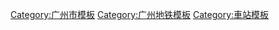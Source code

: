 {{NavboxV2
|name = 广州地铁车站
|title = [[广州地铁|{{white|广州地铁}}]][[广州地铁车站列表|{{white|车站}}]]
|titlestyle = background: red; color: white;
|bodyclass = hlist

|above = 圖例：「{{gray|灰色}}」为未开通车站，「''斜体字''」为位于非广州市境内的车站<!--，「⇔」代表路线設置不詳的路段-->
|abovestyle = background: white;

|list1-type = vertical
|list1-border = child
|list1-title = 营运中的路线
|list1-titlestyle = background: #ececec; text-align: center;
|list1-bodystyle  = background: #f9f9f9;
|list1-groupstyle = background: #ececec; text-align: center; width: 70px; padding: 5px 10px;
|list1-liststyle  = background: #f9f9f9; text-align: left; width: auto;
|list1-state = uncollapsed

|list1-group1 = [[广州地铁1号线|1号线]]
|list1-group1style = border-right:solid 8px {{广州地铁标志色|1}};
|list1-list1 = {{广州地铁车站链接|广州东站 ~ 体育中心 ~ 体育西路 ~ 杨箕 ~ 东山口 ~ 烈士陵园 ~ 农讲所 ~ 公园前 ~ 西门口 ~ 陈家祠 ~ 长寿路 ~ 黄沙 ~ 芳村 ~ 花地湾 ~ 坑口 ~ 西塱}}

|list1-group2 = [[广州地铁2号线|2号线]]
|list1-group2style = border-right:solid 8px {{广州地铁标志色|2}};
|list1-list2 = {{广州地铁车站链接|嘉禾望岗 ~ 黄边 ~ 江夏 ~ 萧岗 ~ 白云文化广场 ~ 白云公园 ~ 飞翔公园 ~ 三元里 ~ 广州火车站 ~ 越秀公园 ~ 纪念堂 ~ 公园前 ~ 海珠广场 ~ 市二宫 ~ 江南西 ~ 昌岗 ~ 江泰路 ~ 东晓南 ~ 南洲 ~ 洛溪 ~ 南浦 ~ 会江 ~ 石壁 ~ 广州南站}}

|list1-group3 = [[广州地铁3号线|3号线]]
|list1-group3style = border-right:solid 8px {{广州地铁标志色|3}};
|list1-list3-type = vertical
|list1-list3-border = child
|list1-list3-removeGroupPadding = 1
|list1-list3-bodystyle = background: transparent;
|list1-list3-liststyle = background: transparent;
|list1-list3-groupstyle = background: #ececec; text-align: center;
|list1-list3-group1 = 主线
|list1-list3-list1 = {{广州地铁车站链接|机场北 ~ 机场南 ~ 高增 ~ 人和 ~ 龙归 ~ 嘉禾望岗 ~ 白云大道北 ~ 永泰 ~ 同和 ~ 京溪南方医院 ~ 梅花园 ~ 燕塘 ~ 广州东站 ~ 林和西 ~ 体育西路 ~ 珠江新城 ~ 广州塔 ~ 客村 ~ 大塘 ~ 沥滘 ~ 厦滘 ~ 大石 ~ 汉溪长隆 ~ 市桥 ~ 番禺广场}}
|list1-list3-group2 = 支线
|list1-list3-list2 = {{广州地铁车站链接|天河客运站 ~ 五山 ~ 华师 ~ 岗顶 ~ 石牌桥 ~ 体育西路}}

|list1-group4 = [[广州地铁4号线|4号线]]
|list1-group4style = border-right:solid 8px {{广州地铁标志色|4}};
|list1-list4 = {{广州地铁车站链接|黄村 ~ 车陂 ~ 车陂南 ~ 万胜围 ~ 官洲 ~ 大学城北 ~ 大学城南 ~ 新造 ~ gstart ~ 官桥 ~ gend ~ %[[石碁站|石-{碁}-]]% ~ 海傍 ~ 低涌 ~ 东涌 ~ 庆盛 ~ 黄阁汽车城 ~ 黄阁 ~ 蕉门 ~ 金洲 ~ 飞沙角 ~ 广隆 ~ 大涌 ~ 塘坑 ~ 南横 ~ 南沙客运港}}

|list1-group5 = [[广州地铁5号线|5号线]]
|list1-group5style = border-right:solid 8px {{广州地铁标志色|5}};   
|list1-list5 = {{广州地铁车站链接|滘口 ~ 坦尾 ~ 中山八 ~ 西场 ~ 西村 ~ 广州火车站 ~ 小北 ~ 淘金 ~ 区庄 ~ 动物园 ~ 杨箕 ~ 五羊邨 ~ 珠江新城 ~ 猎德 ~ 潭村 ~ 员村 ~ 科韵路 ~ 车陂南 ~ 东圃 ~ 三溪 ~ 鱼珠 ~ 大沙地 ~ 大沙东 ~ 文冲}}

|list1-group6 = [[广州地铁6号线|6号线]]
|list1-group6style = border-right:solid 8px {{广州地铁标志色|6}};
|list1-list6 = {{广州地铁车站链接|浔峰岗 ~ 横沙 ~ 沙贝 ~ 河沙 ~ 坦尾 ~ 如意坊 ~ 黄沙 ~ 文化公园 ~ 一德路 ~ 海珠广场 ~ 北京路 ~ 团一大广场 ~ 东湖 ~ 东山口 ~ 区庄 ~ 黄花岗 ~ 沙河顶 ~ gstart ~ 沙河 ~ gend ~ 天平架 ~ 燕塘 ~ 天河客运站 ~ 长湴 ~ 植物园 ~ 龙洞 ~ 柯木塱 ~ 高塘石 ~ 黄陂 ~ 金峰 ~ 暹岗 ~ 苏元 ~ 萝岗 ~ 香雪}}

|list1-group7 = [[广州地铁7号线|7号线]]
|list1-group7style = border-right:solid 8px {{广州地铁标志色|7}};
|list1-list7 = ''{{广州地铁车站链接|美的大道 ~ 北滘公园 ~ 美的 ~ 南涌 ~ 锦龙 ~ 陈村 ~ 陈村北}}'' – {{广州地铁车站链接|大洲 ~ 广州南站 ~ 石壁 ~ 谢村 ~ 钟村 ~ 汉溪长隆 ~ 南村万博 ~ 员岗 ~ 板桥 ~ 大学城南}}

|list1-group8 = [[广州地铁8号线|8号线]]
|list1-group8style = border-right:solid 8px {{广州地铁标志色|8}};
|list1-list8 = {{广州地铁车站链接|滘心 ~ 亭岗 ~ 石井 ~ 小坪 ~ 石潭 ~ 聚龙 ~ 上步 ~ 同德 ~ 鹅掌坦 ~ gstart ~ 西村 ~ 彩虹桥 ~ gend ~ 陈家祠 ~ 华林寺 ~ 文化公园 ~ 同福西 ~ 凤凰新村 ~ 沙园 ~ 宝岗大道 ~ 昌岗 ~ 晓港 ~ 中大 ~ 鹭江 ~ 客村 ~ 赤岗 ~ 磨碟沙 ~ 新港东 ~ 琶洲 ~ 万胜围}}

|list1-group9 = [[广州地铁9号线|9号线]]
|list1-group9style = border-right:solid 8px {{广州地铁标志色|9}};
|list1-list9 = {{广州地铁车站链接|飞鹅岭 ~ 花都汽车城 ~ 广州北站 ~ 花城路 ~ 花果山公园 ~ 花都广场 ~ 马鞍山公园 ~ 莲塘 ~ 清㘵 ~ 清塘 ~ 高增}}

|list1-group13 = [[广州地铁13号线|13号线]]
|list1-group13style = border-right:solid 8px {{广州地铁标志色|13}};
|list1-list13 = {{广州地铁车站链接|鱼珠 ~ 裕丰围 ~ 双岗 ~ 南海神庙 ~ 夏园 ~ 南岗 ~ 沙村 ~ 白江 ~ 新塘 ~ 官湖 ~ 新沙}}

|list1-group14 = [[广州地铁14号线|14号线]]
|list1-group14style = border-right:solid 8px {{广州地铁标志色|14}};
|list1-list14-type = vertical
|list1-list14-border = child
|list1-list14-removeGroupPadding = 1
|list1-list14-bodystyle = background: transparent;
|list1-list14-liststyle = background: transparent;
|list1-list14-groupstyle = background: #ececec; text-align: center;
|list1-list14-group1 = 主线
|list1-list14-list1 ={{广州地铁车站链接|嘉禾望岗 ~ 白云东平 ~ 夏良 ~ 太和 ~ 竹料 ~ 钟落潭 ~ 马沥 ~ 新和 ~ 太平 ~ 神岗 ~ 赤草 ~ 从化客运站 ~ 东风}}
|list1-list14-group2 = 支線
|list1-list14-list2 = {{广州地铁车站链接|新和 ~ 红卫 ~ 新南 ~ 枫下 ~ 知识城 ~ 何棠下 ~ 旺村 ~ 汤村 ~ 镇龙北 ~ 镇龙}}

|list1-group18 = [[广州地铁18号线|18号线]]
|list1-group18style = border-right:solid 8px {{广州地铁标志色|18}};
|list1-list18 ={{广州地铁车站链接|冼村 ~ 磨碟沙 ~ 龙潭 ~ 沙溪 ~ 南村万博 ~ 番禺广场 ~  横沥 ~ 万顷沙}}

|list1-group21 = [[广州地铁21号线|21号线]]
|list1-group21style = border-right:solid 8px {{广州地铁标志色|21}};
|list1-list21 = {{广州地铁车站链接|员村 ~ 天河公园 ~ 棠东 ~ 黄村 ~ 大观南路 ~ 天河智慧城 ~ 神舟路 ~ 科学城 ~ 苏元 ~ 水西 ~ 长平 ~ 金坑 ~ 镇龙西 ~ 镇龙 ~ 中新 ~ 坑贝 ~ 凤岗 ~ 朱村 ~ 山田 ~ 钟岗 ~ 增城广场}}

|list1-group22 = [[广州地铁22号线|22号线]]
|list1-group22style = border-right:solid 8px {{广州地铁标志色|22}};
|list1-list22 = {{广州地铁车站链接|陈头岗 ~ 广州南站 ~ 市广路 ~ 番禺广场}}

|list1-group23 = [[广佛地铁|广佛线]]
|list1-group23style = border-right:solid 8px {{广州地铁标志色|GF}};
|list1-list23 = {{广州地铁车站链接|沥滘 ~ 南洲 ~ 石溪 ~ 燕岗 ~ 沙园 ~ 沙涌 ~ 鹤洞 ~ 西塱 ~ 菊树 ~ 龙溪}} – ''{{广州地铁车站链接|金融高新区 ~ 千灯湖 ~ %[[𧒽岗站 (地铁)|{{僻字|𧒽|-{虫}-雷}}岗]]% ~ 南桂路 ~ 桂城 ~ 朝安 ~ 普君北路 ~ 祖庙 ~ 同济路 ~ 季华园 ~ 魁奇路 ~ 澜石 ~ 世纪莲 ~ 东平 ~ 新城东}}'' 

|list1-group24 = [[珠江新城旅客自动输送系统|APM线]]
|list1-group24style = border-right:solid 8px {{广州地铁标志色|APM}};
|list1-list24 = {{广州地铁车站链接|林和西 ~ 体育中心南 ~ 天河南 ~ 黄埔大道 ~ 妇儿中心 ~ 花城大道 ~ 大剧院 ~ 海心沙 ~ 广州塔}}

|list1-group25style = border-right:solid 8px {{佛山地铁标志色|2}};
|list1-group25 = [[佛山地铁2号线|佛山2号线]]<br>（广州段）
|list1-list25 = {{广州地铁车站链接|广州南站}} – 接佛山段往''{{stl|佛山地铁|南庄}}'' →

|list2-type = vertical
|list2-border = child
|list2-removeGroupPadding = 1
|list2-title = 建造中的路线
|list2-titlestyle = background: #ececec; text-align: center;
|list2-bodystyle  = background: #f9f9f9;
|list2-groupstyle = background: #ececec; text-align: center; width: 70px; padding: 5px 10px;
|list2-liststyle  = background: #f9f9f9; text-align: left; width: auto;

|list2-group1style = border-right:solid 8px {{广州地铁标志色|3}};
|list2-group1 = [[广州地铁3号线|3号线]] 东延段
|list2-list1 = {{广州地铁车站链接|（#番禺广场# ~ ）#g番禺客运站g# ~ gstart ~ 广州新城西 ~ 金光大道 ~ 海傍 ~ gend}}

|list2-group2style = border-right:solid 8px {{广州地铁标志色|5}};
|list2-group2 = [[广州地铁5号线|5号线]] 东延段
|list2-list2 = {{广州地铁车站链接|（#文冲# ~ ）#g双沙g# ~ gstart ~ 庙头路 ~ 夏园 ~ 保盈大道 ~ 广州开发区 ~ 黄埔客运港 ~ gend}}

|list2-group3style = border-right:solid 8px {{广州地铁标志色|7}};
|list2-group3 = [[广州地铁7号线|7号线]] 二期
|list2-list3 = {{广州地铁车站链接|（#大学城南# ~ ）#g深井g# ~ gstart ~ 长洲 ~ 洪圣沙 ~ 裕丰围 ~ 大沙东 ~ 姬堂 ~ 加庄 ~ 新阳西路 ~ 萝岗 ~ 水西 ~ 水西北 ~ gend}}

|list2-group5style = border-right:solid 8px {{广州地铁标志色|10}};
|list2-group5 = [[广州地铁10号线|10号线]]
|list2-list5 = （{{广州地铁车站链接|天河客运站 ~ 五山 ~ 华师 ~ 岗顶 ~ 石牌桥}} –）{{广州地铁车站链接|gstart ~ 天河路 ~ 广州大道中 ~ 寺右新马路 ~ 署前路 ~ 东湖 ~ 滨江东路 ~ 中大南门 ~ 五凤 ~ 东晓南 ~ 工业大道 ~ 大干围 ~ 东沙 ~ 广钢新城 ~ 西塱 ~ gend}}

|list2-group6style = border-right:solid 8px {{广州地铁标志色|11}};
|list2-group6 = [[广州地铁11号线|11号线]]
|list2-list6 = （← 外圈，梓元岗方向）{{广州地铁车站链接|gstart ~ 广州火车站 ~ 流花路 ~ 彩虹桥 ~ 中山八 ~ 如意坊 ~ 石围塘 ~ 芳村 ~ 芳村大道东 ~ 沙涌 ~ 鹤洞东 ~ 南石路 ~ 燕岗 ~ 江泰路 ~ 五凤 ~ 逸景路 ~ 上涌公园 ~ 大塘  ~ 龙潭 ~ 赤沙滘 ~ 琶洲 ~ gend ~ 员村 ~ 天河公园 ~ gstart ~ 华景路 ~ 华师 ~ 天河东 ~ 广州东站 ~ 沙河 ~ 田心村 ~ 云台花园 ~ 大金钟 ~ 广园新村 ~ 梓元岗 ~ gend}}（内圈，广州火车站方向 →）

|list2-group7style = border-right:solid 8px {{广州地铁标志色|12}};
|list2-group7 = [[广州地铁12号线|12号线]]
|list2-list7 = {{广州地铁车站链接|gstart ~ 浔峰岗 ~ 里横路 ~ 槎头 ~ 聚龙 ~ 棠溪 ~ 南航新村 ~ 新市墟 ~ 白云文化广场 ~ 云溪公园 ~ 小金钟 ~ 景云路 ~ 广园新村 ~ 恒福路 ~ 建设六马路 ~ 烈士陵园 ~ 东湖 ~ 二沙岛 ~ 岭南广场 ~  赤岗 ~ 赤沙 ~ 赤沙滘 ~ 仑头 ~ 官洲 ~ 大学城北 ~ 大学城南 ~ gend}}

|list2-group8style = border-right:solid 8px {{广州地铁标志色|13}};
|list2-group8 = [[广州地铁13号线|13号线]] 二期
|list2-list8 = {{广州地铁车站链接|gstart ~ 朝阳 ~ 庆丰 ~ 凰岗 ~ 槎头 ~ 西洲 ~ 松溪 ~ 罗冲围 ~ 西场 ~ 彩虹桥 ~ 纪念堂 ~ 仓边路 ~ 建设六马路 ~ 农林下路 ~ 梅东路 ~ 花城广场北 ~ 冼村 ~ 石牌南 ~ 马场 ~ 白马岗 ~ 天河公园 ~ 棠下 ~ 车陂 ~ 珠村 ~ gend}}（– {{广州地铁车站链接|鱼珠}}）

|list2-group9style = border-right:solid 8px {{广州地铁标志色|14}};
|list2-group9 = [[广州地铁14号线|14号线]] 二期
|list2-list9 = {{广州地铁车站链接|gstart ~ 广州火车站 ~ 乐嘉路 ~ 岗贝 ~ 新市墟 ~ 马务 ~ 创意园 ~ 鹤南 ~ 彭边 ~ gend}}（– {{广州地铁车站链接|嘉禾望岗}}）

|list2-group10style = border-right:solid 8px {{广州地铁标志色|18}};
|list2-group10 = [[广州地铁18号线|18号线]]
|list2-list10-type = vertical
|list2-list10-border = child
|list2-list10-removeGroupPadding = 1
|list2-list10-bodystyle = background: transparent;
|list2-list10-liststyle = background: transparent;
|list2-list10-groupstyle = background: #ececec; text-align: center;
|list2-list10-group1 = 北延段<br />（广花城际）
|list2-list10-list1 = {{广州地铁车站链接|gstart ~ 花城街 ~ 马鞍山公园 ~ 凤凰南路 ~ 方石 ~ 白云城市中心 ~ 白云东平 ~ 京溪路 ~ gend}}（– {{广州地铁车站链接|g广州东站g}}）
|list2-list10-group2 = 首期后通段
|list2-list10-list2 = {{广州地铁车站链接|gstart ~ 广州东站 ~ gend}}（– {{广州地铁车站链接|冼村}}）

|list2-group11style = border-right:solid 8px {{广州地铁标志色|22}};
|list2-group11 = [[广州地铁22号线|22号线]]
|list2-list11-type = vertical
|list2-list11-border = child
|list2-list11-removeGroupPadding = 1
|list2-list11-bodystyle = background: transparent;
|list2-list11-liststyle = background: transparent;
|list2-list11-groupstyle = background: #ececec; text-align: center;
|list2-list11-group1 = 北延段<br />（芳白城际）
|list2-list11-list1 = {{广州地铁车站链接|gstart ~ 机场北 ~ 机场南 ~ 机场东 ~ 人和 ~ 方石 ~ 白云城市中心 ~ 夏茅 ~ 白云站 ~ 广州火车站 ~ 彩虹桥 ~ gend}}（– {{广州地铁车站链接|g芳村g}}）
|list2-list11-group2 = 首期后通段
|list2-list11-list2 = {{广州地铁车站链接|gstart ~ 芳村 ~ 西塱 ~ 南漖 ~ 南浦西~ gend}}（– {{广州地铁车站链接|陈头岗}}）

|list3-type = vertical
|list3-border = child
|list3-removeGroupPadding=1
|list3-title = 规划中的路线
|list3-titlestyle = background: #ececec; text-align: center;
|list3-bodystyle  = background: #f9f9f9;
|list3-groupstyle = background: #ececec; text-align: center; width: 70px; padding: 5px 10px;
|list3-liststyle  = background: #f9f9f9; text-align: left; width: auto;

|list3-group1style = border-right:solid 8px {{广州地铁标志色|8}};
|list3-group1 = [[广州地铁8号线|8号线]]
|list3-list1-type = vertical
|list3-list1-border = child
|list3-list1-removeGroupPadding = 1
|list3-list1-bodystyle = background: transparent;
|list3-list1-liststyle = background: transparent;
|list3-list1-groupstyle = background: #ececec; text-align: center;
|list3-list1-group1 = 北北延段
|list3-list1-list1 = {{广州地铁车站链接|gstart ~ 江府 ~ 江村 ~ 江高 ~ 凤翔路}}（– {{广州地铁车站链接|滘心}}）
|list3-list1-group2 = 东延段
|list3-list1-list2 =（{{广州地铁车站链接|万胜围}} –）{{广州地铁车站链接|gstart ~ 凤浦公园 ~ 新洲 ~ 长洲 ~ 展贸城 ~ 化龙 ~ 草堂 ~ 莲花}}

|list3-group2style = border-right:solid 8px {{广州地铁标志色|18}};
|list3-group2 = [[广州地铁18号线|18号线]]
|list3-list2-type = vertical
|list3-list2-border = child
|list3-list2-removeGroupPadding = 1
|list3-list2-bodystyle = background: transparent;
|list3-list2-liststyle = background: transparent;
|list3-list2-groupstyle = background: #ececec; text-align: center;
|list3-list2-group1 = 北延段支线
|list3-list2-list1 = {{广州地铁车站链接|g花都g}}（– {{广州地铁车站链接|g方石g}}）
|list3-list2-group2 = 南延段<br />（南珠中城际）
|list3-list2-list2 = （{{广州地铁车站链接|g万顷沙g}} –）{{广州地铁车站链接|gstart ~ 十一涌 ~ 十六涌 ~ gend}} – ''{{广州地铁车站链接|gstart ~ 香山  ~ 马鞍岛 ~ 翠亨新区南 ~ 南朗东 ~ 翠云路 ~ 珠海北站 ~ 后环 ~ 后环东 ~ 唐家湾 ~ 香洲 ~ 柠溪 ~ 北岭 ~ 拱北口岸 ~ gend}}''
|list3-list2-group3 = 南延段支线
|list3-list2-list3 = （''{{广州地铁车站链接|g香山g}}'' –）''{{广州地铁车站链接|gstart ~ 火炬东 ~ 火炬 ~ 张家边 ~ 中山站 ~ 岐江新城 ~ 石岐 ~ 兴中 ~ gend}}''

|list3-group4style = border-right:solid 8px {{广州地铁标志色|24}};
|list3-group4 = [[广州地铁24号线|24号线]]
|list3-list4 = {{广州地铁车站链接|gstart ~ 广州北站 ~ 秀全公园 ~ 雅瑶 ~ 雅源 ~ 东镜 ~ 神山 ~ 水沥 ~ 江府 ~ 桃源 ~ 均和 ~ 白云大朗 ~ 夏茅 ~ 黄石 ~ 棠溪 ~ 棠景 ~ 远景 ~ 梓元岗 ~ 纪念堂 ~ gend}}
    
|list3-group5style = border-right:solid 8px {{广州地铁标志色|28}};
|list3-group5 = [[广州地铁28号线|28号线]]<br />（佛穗莞城际）
|list3-list5 = ''[[东平站 (佛山)|{{gray|东平}}]] – [[文华公园站|{{gray|文华公园}}]] – [[普君北路站|{{gray|普君北路}}]] – [[文华北路站|{{gray|文华北路}}]] – [[穗盐西路站|{{gray|穗盐西路}}]] – [[穗盐路站|{{gray|穗盐路}}]]'' – {{广州地铁车站链接|gstart ~ 芳村 ~ 市二宫 ~ 滨江东路 ~ 岭南广场 ~ 磨碟沙 ~ 琶洲 ~ 新洲 ~ 鱼珠 ~ 黄埔站 ~ 东鹏大道 ~ 陈家林路 ~ 新塘 ~ 新塘大道 ~ gend}} – ''[[莞穗路站|{{gray|莞穗路}}]] - [[新城中路站|{{gray|新城中路}}]] - [[八达路站|{{gray|八达路}}]] - [[旗峰公园站|{{gray|旗峰公园}}]] - [[黄旗南站|{{gray|黄旗南}}]] - [[寮步站|{{gray|寮步}}]] - [[松山湖站|{{gray|松山湖}}]]''

|list3-group6style = border-right:solid 8px {{佛山地铁标志色|11}};
|list3-group6 = [[佛山地铁11号线|佛山11号线]]<br>（广州段）
|list3-list6 = {{广州地铁车站链接|gstart ~ 鹤洞东 ~ 广钢新城}} – 接佛山段往{{广州地铁车站链接|''g容奇渡口g''}} → 
|below = 參見：{{tl|佛山地铁车站}}

|titlegroup = 
|titlegroupstyle = 
|innerstyle = 
}}<noinclude>
[[Category:广州市模板]]
[[Category:广州地铁模板]]
[[Category:車站模板]]
</noinclude>